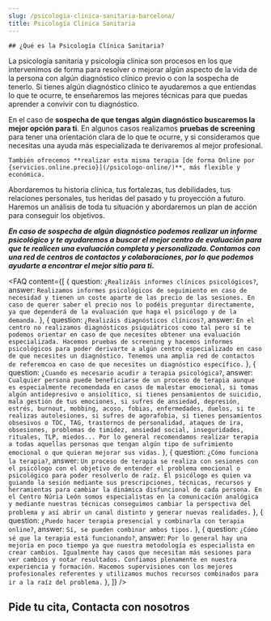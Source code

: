 ```yaml
---
slug: /psicologia-clinica-sanitaria-barcelona/
title: Psicología Clínica Sanitaria
---
```



<div class="flex gap-x-8 flex-wrap lg:flex-nowrap items-center">
  <ServicioCard type="sanitaria" />
  <div>

    ## ¿Qué es la Psicología Clínica Sanitaria?

  La psicología sanitaria y psicología clínica son procesos en los que intervenimos de forma para resolver o mejorar algún aspecto de la vida de la persona con algún diagnóstico clínico previo o con la sospecha de tenerlo. Si tienes algún diagnóstico clínico te ayudaremos a que entiendas lo que te ocurre, te enseñaremos las mejores técnicas para que puedas aprender a convivir con tu diagnóstico. 
  
  En el caso de **sospecha de que tengas algún diagnóstico buscaremos la mejor opción para ti**. En algunos casos realizamos **pruebas de screening** para tener una orientación clara de lo que te ocurre, y si consideramos que necesitas una ayuda más especializada te derivaremos al mejor profesional. 

    También ofrecemos **realizar esta misma terapia [de forma Online por {servicios.online.precio}](/psicologo-online/)**, más flexible y económica.

  </div>
</div>

Abordaremos tu historia clínica, tus fortalezas, tus debilidades, tus relaciones personales, tus heridas del pasado y tu proyección a futuro. Haremos un análisis de toda tu situación y abordaremos un plan de acción para conseguir los objetivos. 

_**En caso de sospecha de algún diagnóstico podemos realizar un informe psicológico y te ayudaremos a buscar el mejor centro de evaluación para que te realicen una evaluación completa y personalizada. Contamos con una red de centros de contactos y colaboraciones, por lo que podemos ayudarte a encontrar el mejor sitio para ti.**_

<ComoEsLaTerapia tipo="sanitaria" />
<Problemas tipo="sanitaria" />
<Valores />
<Reviews />

<FAQ content={[
  {
    question: `¿Realizáis informes clínicos psicológicos?`,
    answer: `Realizamos informes psicológicos de seguimiento en caso de necesidad y tienen un coste aparte de las precio de las sesiones. En caso de querer saber el precio nos lo podéis preguntar directamente, ya que dependerá de la evaluación que haga el psicólogo y de la demanda.`
  },
  {
    question: `¿Realizáis diagnósticos clínicos?`,
    answer: `En el centro no realizamos diagnósticos psiquiátricos como tal pero sí te podemos orientar en caso de que necesites obtener una evaluación especializada. Hacemos pruebas de screening y hacemos informes psicológicos para poder derivarte a algún centro especializado en caso de que necesites un diagnóstico. Tenemos una amplia red de contactos de referemcoa en caso de que necesites un diagnóstico específico.`
  },
  {
    question: `¿Cuando es necesario acudir a terapia psicológica?`,
    answer: `Cualquier persona puede beneficiarse de un proceso de terapia aunque es especialmente recomendada en casos de malestar emocional, si tomas algún antidepresivo o ansiolítico, si tienes pensamientos de suicidio, mala gestión de tus emociones, si sufres de ansiedad, depresión, estrés, burnout, mobbing, acoso, fobias, enfermedades, duelos, si te realizas autolesiones, si sufres de agorafobia, si tienes pensamientos obsesivos o TOC, TAG, trastornos de personalidad, ataques de ira, obsesiones, problemas de timidez, ansiedad social, inseguridades, rituales, TLP, miedos... Por lo general recomendamos realizar terapia a todas aquellas personas que tengan algún tipo de sufrimiento emocional o que quieran mejorar sus vidas.`
  },
  {
    question: `¿Cómo funciona la terapia?`,
    answer: `Un proceso de terapia se realiza con sesiones con el psicólogo con el objetivo de entender el problema emocional o psicológico para poder resolverlo de raíz. El psicólogo es quien va guiando la sesión mediante sus prescripciones, técnicas, recursos y herramientas para cambiar la dinámica disfuncional de cada persona. En el Centro Núria León somos especialistas en la comunicación analógica y mediante nuestras técnicas conseguimos cambiar la perspectiva del problema y así abrir un canal distinto y generar nuevas realidades.`
  },
  {
    question: `¿Puedo hacer terapia presencial y combinarla con terapia online?`,
    answer: `Sí, se pueden combinar ambos tipos.`
  },
  {
    question: `¿Cómo sé que la terapia está funcionando?`,
    answer: `Por lo general hay una mejoría en poco tiempo ya que nuestra metodología es especialista en crear cambios. Igualmente hay casos que necesitan más sesiones para ver cambios y notar resultados. Confiamos plenamente en nuestra experiencia y formación. Hacemos supervisiones con los mejores profesionales referentes y utilizamos muchos recursos combinados para ir a la raíz del problema.`
  },
]} />

<h2>Pide tu cita, Contacta con nosotros</h2>
<ContactForm />
